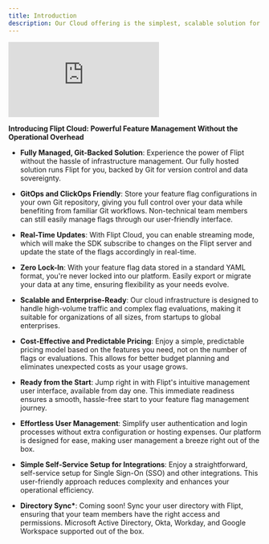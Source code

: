 ```yaml
---
title: Introduction
description: Our Cloud offering is the simplest, scalable solution for getting started with Flipt without the need to manage your own infrastructure.
---
```


<div style={{ padding: "56.25% 0 0 0", position: "relative" }}>
  <iframe
    src="https://player.vimeo.com/video/1000844872?badge=0&amp;autopause=0&amp;player_id=0&amp;app_id=58479"
    frameborder="0"
    allow="autoplay; fullscreen; picture-in-picture; clipboard-write"
    style={{
      position: "absolute",
      top: 0,
      left: 0,
      width: "100%",
      height: "100%",
    }}
    title="Sneak Peek: Flipt Cloud"
  ></iframe>
</div>
<script src="https://player.vimeo.com/api/player.js"></script>

**Introducing Flipt Cloud: Powerful Feature Management Without the Operational Overhead**

- **Fully Managed, Git-Backed Solution**: Experience the power of Flipt without the hassle of infrastructure management. Our fully hosted solution runs Flipt for you, backed by Git for version control and data sovereignty.

- **GitOps and ClickOps Friendly**: Store your feature flag configurations in your own Git repository, giving you full control over your data while benefiting from familiar Git workflows. Non-technical team members can still easily manage flags through our user-friendly interface.

- **Real-Time Updates**: With Flipt Cloud, you can enable streaming mode, which will make the SDK subscribe to changes on the Flipt server and update the state of the flags accordingly in real-time.

- **Zero Lock-In**: With your feature flag data stored in a standard YAML format, you're never locked into our platform. Easily export or migrate your data at any time, ensuring flexibility as your needs evolve.

- **Scalable and Enterprise-Ready**: Our cloud infrastructure is designed to handle high-volume traffic and complex flag evaluations, making it suitable for organizations of all sizes, from startups to global enterprises.

- **Cost-Effective and Predictable Pricing**: Enjoy a simple, predictable pricing model based on the features you need, not on the number of flags or evaluations. This allows for better budget planning and eliminates unexpected costs as your usage grows.

- **Ready from the Start**: Jump right in with Flipt's intuitive management user interface, available from day one. This immediate readiness ensures a smooth, hassle-free start to your feature flag management journey.

- **Effortless User Management**: Simplify user authentication and login processes without extra configuration or hosting expenses. Our platform is designed for ease, making user management a breeze right out of the box.

- **Simple Self-Service Setup for Integrations**: Enjoy a straightforward, self-service setup for Single Sign-On (SSO) and other integrations. This user-friendly approach reduces complexity and enhances your operational efficiency.

- **Directory Sync\***: Coming soon! Sync your user directory with Flipt, ensuring that your team members have the right access and permissions. Microsoft Active Directory, Okta, Workday, and Google Workspace supported out of the box.
